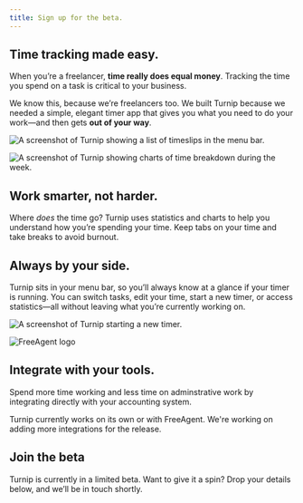 ```yaml
---
title: Sign up for the beta.
---
```



<Panel gridTablet="1fr 1fr" gridWide="48rem auto" fullwidth className="overview-panel" circleBG>

<div>

## Time tracking made **easy**.

When you’re a freelancer, **time really does equal money**. Tracking the time you spend on a task is critical to your business.

We know this, because we’re freelancers too. We built Turnip because we needed a simple, elegant timer app that gives you what you need to do your work—and then gets **out of your way**.
</div>

![A screenshot of Turnip showing a list of timeslips in the menu bar.](src/images/timeslips.png)

</Panel>

<Panel gridTablet="1fr 1fr" gridWide="auto 48rem" fullwidth className="statistics-panel" circleBG>

![A screenshot of Turnip showing charts of time breakdown during the week.](src/images/stats.png)

<div>

## Work **smarter**, not harder.

Where _does_ the time go? Turnip uses statistics and charts to help you understand how you’re spending your time. Keep tabs on your time and take breaks to avoid burnout.

</div>

</Panel>

<Panel gridTablet="1fr 1fr" gridWide="48rem auto" fullwidth circleBG className="menubar-panel">

<div>

## Always by your **side**.

Turnip sits in your menu bar, so you’ll always know at a glance if your timer is running. You can switch tasks, edit your time, start a new timer, or access statistics—all without leaving what you’re currently working on.
</div>

![A screenshot of Turnip starting a new timer.](src/images/new-timer.png)

</Panel>

<Panel gridTablet="1fr 1fr" gridWide="auto 48rem" fullwidth circleBG className="integrations-panel">

<div id="beta" css={css` max-width: 32rem; `}>

![FreeAgent logo](src/images/freeagent.png)

</div>

<div>

## Integrate with **your tools**.

Spend more time working and less time on adminstrative work by integrating directly with your accounting system. 

Turnip currently works on its own or with FreeAgent. We're working on adding more integrations for the release.

</div>

</Panel>

<Panel fullwidth circleBG className="beta-panel">

<div id="beta" css={css` max-width: 48rem; `}>

## **Join** the beta

Turnip is currently in a limited beta. Want to give it a spin? Drop your details below, and we’ll be in touch shortly.
</div>

<SignupForm />


</Panel>
